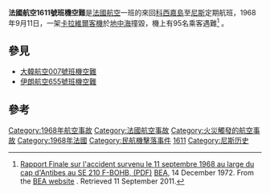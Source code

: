 
{{Infobox Airliner accident
 | name            = 法國航空1611號班機空難
 | image           = Sud SE-210 Caravelle III, Air France AN0916091.jpg
 | caption         = 與失事客機相似的卡拉維爾型
 | Date            = 1968年9月11日
 | Type            = [[飛彈|飛彈]]攻擊
 | occurrence_type = Accident
 | Site            = [[地中海|地中海]]
 | Fatalities      = 95
 | Survivors       = 0
 | Aircraft Type   = [[卡拉維爾客機|卡拉維爾客機]]
 | Ship name       = [[贝阿恩|贝阿恩]]（''Béarn''）<ref name="asn">{{cite web|title=ASN Aircraft accident Sud Aviation SE-210 Caravelle III F-BOHB Nice, France|url=http://aviation-safety.net/database/record.php?id=19680911-0|date=2011-07-18|publisher=[[Aviation_Safety_Network|Aviation Safety Network]]|accessdate=2011-09-11|archive-date=2012-05-14|archive-url=https://web.archive.org/web/20120514212016/http://aviation-safety.net/database/record.php?id=19680911-0|dead-url=no}}</ref>
 | Operator        = [[法國航空|法國航空]]
 | Tail Number     = [http://aviation-safety.net/database/record.php?id=19680911-0 F-BOHB]
 | Passengers      = 89
 | Crew            = 6
}}

'''法國航空1611號班機空難'''是[[法國航空|法國航空]]一班的來回[[科西嘉島|科西嘉島]]至[[尼斯|尼斯]]定期航班，1968年9月11日，一架[[卡拉維爾客機|卡拉維爾客機]]於[[地中海|地中海]]撞毀，機上有95名乘客遇難<ref name="officialreport">[http://www.bea.aero/docspa/1968/f-hb680911/pdf/f-hb680911.pdf Rapport Finale sur l'accident survenu le 11 septembre 1968 au large du cap d'Antibes au SE 210 F-BOHB, (PDF)] {{webarchive|url=https://www.webcitation.org/66oWuV1sy?url=http://www.bea.aero/docspa/1968/f-hb680911/pdf/f-hb680911.pdf |date=2012-04-10 }} [[Bureau_d'Enquêtes_et_d'Analyses_pour_la_Sécurité_de_l'Aviation_Civile|BEA]], 14 December 1972. From the [http://www.bea.aero BEA website] {{Wayback|url=http://www.bea.aero/ |date=20150330035215 }}. Retrieved 11 September 2011.</ref> 。

==參見==
* [[大韓航空007號班機空難|大韓航空007號班機空難]]
* [[伊朗航空655號班機空難|伊朗航空655號班機空難]]

==參考==
<references/>
{{1968年航空事故}}
[[Category:1968年航空事故|Category:1968年航空事故]]
[[Category:法國航空事故|Category:法國航空事故]]
[[Category:火災觸發的航空事故|Category:火災觸發的航空事故]]
[[Category:1968年法國|Category:1968年法國]]
[[Category:民航機擊落事件|Category:民航機擊落事件]]
[[Category:法國航空公司航空事故|1611]]
[[Category:尼斯历史|Category:尼斯历史]]